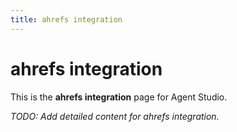 ```yaml
---
title: ahrefs integration
---
```


# ahrefs integration

This is the **ahrefs integration** page for Agent Studio.

_TODO: Add detailed content for ahrefs integration._
